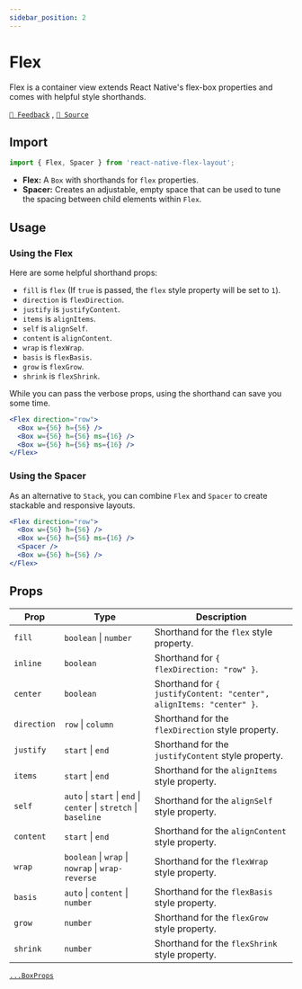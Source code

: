 ```yaml
---
sidebar_position: 2
---
```


# Flex

Flex is a container view extends React Native's flex-box properties and comes with helpful style shorthands.

[`💬 Feedback`](https://github.com/yamankatby/react-native-flex-layout/labels/flex) , [`🌱 Source`](https://github.com/yamankatby/react-native-flex-layout/blob/main/src/Flex.tsx)

## Import

```js
import { Flex, Spacer } from 'react-native-flex-layout';
```

- **Flex:** A `Box` with shorthands for `flex` properties.
- **Spacer:** Creates an adjustable, empty space that can be used to tune the spacing between child elements
  within `Flex`.

## Usage

### Using the Flex

Here are some helpful shorthand props:

- `fill` is `flex` (If `true` is passed, the `flex` style property will be set to `1`).
- `direction` is `flexDirection`.
- `justify` is `justifyContent`.
- `items` is `alignItems`.
- `self` is `alignSelf`.
- `content` is `alignContent`.
- `wrap` is `flexWrap`.
- `basis` is `flexBasis`.
- `grow` is `flexGrow`.
- `shrink` is `flexShrink`.

While you can pass the verbose props, using the shorthand can save you some time.

```jsx
<Flex direction="row">
  <Box w={56} h={56} />
  <Box w={56} h={56} ms={16} />
  <Box w={56} h={56} ms={16} />
</Flex>
```

### Using the Spacer

As an alternative to `Stack`, you can combine `Flex` and `Spacer` to create stackable and responsive layouts.

```jsx
<Flex direction="row">
  <Box w={56} h={56} />
  <Box w={56} h={56} ms={16} />
  <Spacer />
  <Box w={56} h={56} />
</Flex>
```

## Props

| Prop        | Type                                                              | Description                                                         |
| ----------- | ----------------------------------------------------------------- | ------------------------------------------------------------------- |
| `fill`      | `boolean` \| `number`                                             | Shorthand for the `flex` style property.                            |
| `inline`    | `boolean`                                                         | Shorthand for `{ flexDirection: "row" }`.                           |
| `center`    | `boolean`                                                         | Shorthand for `{ justifyContent: "center", alignItems: "center" }`. |
| `direction` | `row` \| `column`                                                 | Shorthand for the `flexDirection` style property.                   |
| `justify`   | `start` \| `end`                                                  | Shorthand for the `justifyContent` style property.                  |
| `items`     | `start` \| `end`                                                  | Shorthand for the `alignItems` style property.                      |
| `self`      | `auto` \| `start` \| `end` \| `center` \| `stretch` \| `baseline` | Shorthand for the `alignSelf` style property.                       |
| `content`   | `start` \| `end`                                                  | Shorthand for the `alignContent` style property.                    |
| `wrap`      | `boolean` \| `wrap` \| `nowrap` \| `wrap-reverse`                 | Shorthand for the `flexWrap` style property.                        |
| `basis`     | `auto` \| `content` \| `number`                                   | Shorthand for the `flexBasis` style property.                       |
| `grow`      | `number`                                                          | Shorthand for the `flexGrow` style property.                        |
| `shrink`    | `number`                                                          | Shorthand for the `flexShrink` style property.                      |

[`...BoxProps`](/components/box#props)

